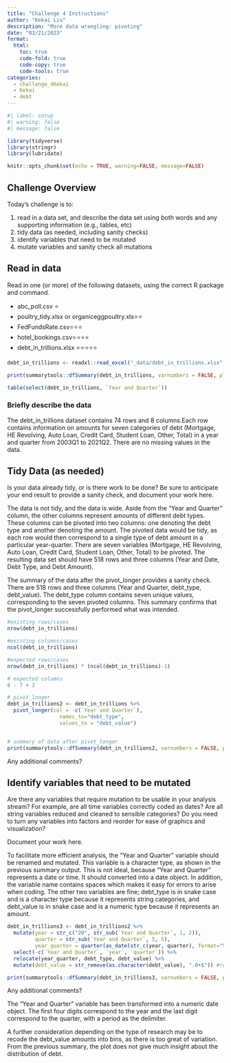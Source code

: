 ```yaml
---
title: "Challenge 4 Instructions"
author: "Kekai Liu"
description: "More data wrangling: pivoting"
date: "03/21/2023"
format:
  html:
    toc: true
    code-fold: true
    code-copy: true
    code-tools: true
categories:
  - challenge_4Kekai
  - Kekai
  - debt
---
```


```r
#| label: setup
#| warning: false
#| message: false

library(tidyverse)
library(stringr)
library(lubridate)

knitr::opts_chunk$set(echo = TRUE, warning=FALSE, message=FALSE)
```

## Challenge Overview

Today's challenge is to:

1)  read in a data set, and describe the data set using both words and any supporting information (e.g., tables, etc)
2)  tidy data (as needed, including sanity checks)
3)  identify variables that need to be mutated
4)  mutate variables and sanity check all mutations

## Read in data

Read in one (or more) of the following datasets, using the correct R package and command.

-   abc_poll.csv ⭐
-   poultry_tidy.xlsx or organiceggpoultry.xls⭐⭐
-   FedFundsRate.csv⭐⭐⭐
-   hotel_bookings.csv⭐⭐⭐⭐
-   debt_in_trillions.xlsx ⭐⭐⭐⭐⭐

```r
debt_in_trillions <- readxl::read_excel("_data/debt_in_trillions.xlsx", sheet="Sheet1")

print(summarytools::dfSummary(debt_in_trillions, varnumbers = FALSE, plain.ascii = FALSE, style = "grid", graph.magnif = 0.70, valid.col = FALSE), method = 'render', table.classes = 'table-condensed')

table(select(debt_in_trillions, `Year and Quarter`))

```

### Briefly describe the data

The debt_in_trillions dataset contains 74 rows and 8 columns.Each row contains information on amounts for seven categories of debt (Mortgage, HE Revolving, Auto Loan, Credit Card, Student Loan, Other, Total) in a year and quarter from 2003Q1 to 2021Q2. There are no missing values in the data.

## Tidy Data (as needed)

Is your data already tidy, or is there work to be done? Be sure to anticipate your end result to provide a sanity check, and document your work here.

The data is not tidy, and the data is wide. Aside from the "Year and Quarter" column, the other columns represent amounts of different debt types. These columns can be pivoted into two columns: one denoting the debt type and another denoting the amount. The pivoted data would be tidy, as each row would then correspond to a single type of debt amount in a particular year-quarter. There are seven variables (Mortgage, HE Revolving, Auto Loan, Credit Card, Student Loan, Other, Total) to be pivoted. The resulting data set should have 518 rows and three columns (Year and Date, Debt Type, and Debt Amount).

The summary of the data after the pivot_longer provides a sanity check. There are 518 rows and three columns (Year and Quarter, debt_type, debt_value). The debt_type column contains seven unique values, corresponding to the seven pivoted columns. This summary confirms that the pivot_longer successfully performed what was intended.

```r

#existing rows/cases
nrow(debt_in_trillions)

#existing columns/cases
ncol(debt_in_trillions)

#expected rows/cases
nrow(debt_in_trillions) * (ncol(debt_in_trillions)-1)

# expected columns 
8 - 7 + 2

# pivot_longer
debt_in_trillions2 <- debt_in_trillions %>%
  pivot_longer(col = -c(`Year and Quarter`),
                 names_to="debt_type",
                 values_to = "debt_value")


# summary of data after pivot_longer
print(summarytools::dfSummary(debt_in_trillions2, varnumbers = FALSE, plain.ascii = FALSE, style = "grid", graph.magnif = 0.70, valid.col = FALSE), method = 'render', table.classes = 'table-condensed')

```

Any additional comments?

## Identify variables that need to be mutated

Are there any variables that require mutation to be usable in your analysis stream? For example, are all time variables correctly coded as dates? Are all string variables reduced and cleaned to sensible categories? Do you need to turn any variables into factors and reorder for ease of graphics and visualization?

Document your work here.

To facilitate more efficient analysis, the "Year and Quarter" variable should be renamed and mutated. This variable is a character type, as shown in the previous summary output. This is not ideal, because "Year and Quarter" represents a date or time. It should converted into a date object. In addition, the variable name contains spaces which makes it easy for errors to arise when coding. The other two variables are fine; debt_type is in snake case and is a character type because it represents string categories, and debt_value is in snake case and is a numeric type because it represents an amount.

```r

debt_in_trillions3 <- debt_in_trillions2 %>%
  mutate(year = str_c("20", str_sub(`Year and Quarter`, 1, 2)), 
         quarter = str_sub(`Year and Quarter`, 5, 5),
         year_quarter = quarter(as_date(str_c(year, quarter), format="%Y%q"),  with_year=TRUE)) %>% #generate year_quarter as date object
  select(-c(`Year and Quarter`, `year`, `quarter`)) %>%
  relocate(year_quarter, debt_type, debt_value) %>%
  mutate(debt_value = str_remove(as.character(debt_value), ".0+$")) #remove excess trailing zeros in decimal

print(summarytools::dfSummary(debt_in_trillions3, varnumbers = FALSE, plain.ascii = FALSE, style = "grid", graph.magnif = 0.70, valid.col = FALSE), method = 'render', table.classes = 'table-condensed')


```

Any additional comments?

The "Year and Quarter" variable has been transformed into a numeric date object. The first four digits correspond to the year and the last digit correspond to the quarter, with a period as the delimiter.

A further consideration depending on the type of research may be to recode the debt_value amounts into bins, as there is too great of variation. From the previous summary, the plot does not give much insight about the distribution of debt.
